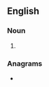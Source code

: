 {{also|E-tools}}
==English==

===Noun===
{{head|en|noun plural form}}

# {{plural of|e-tool|lang=en}}

===Anagrams===
* {{anagrams|en|a=eloost|Sotelo|stoole}}